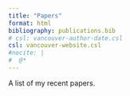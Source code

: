 ```yaml
---
title: "Papers"
format: html
bibliography: publications.bib
# csl: vancouver-author-date.csl
csl: vancouver-website.csl
#nocite: |
#  @*
---
```

A list of my recent papers.

::: {#refs}
:::
